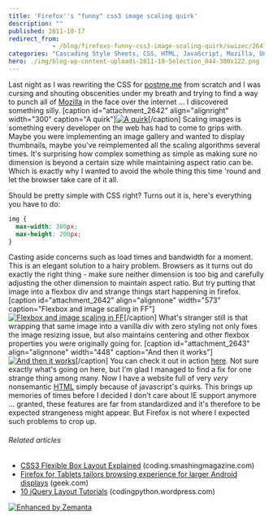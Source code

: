 ```yaml
---
title: 'Firefox''s "funny" css3 image scaling quirk'
description: ""
published: 2011-10-17
redirect_from: 
            - /blog/firefoxs-funny-css3-image-scaling-quirk/swizec/2641
categories: "Cascading Style Sheets, CSS, HTML, JavaScript, Mozilla, Uncategorized"
hero: ./img/blog-wp-content-uploads-2011-10-Selection_044-300x122.png
---
```

Last night as I was rewriting the CSS for [postme.me](http://postme.me) from scratch and I was cursing and shouting obscenities under my breath and trying to find a way to punch all of [Mozilla](http://en.wikipedia.org/wiki/Mozilla "Mozilla") in the face over the internet ... I discovered something silly. \[caption id=&quot;attachment_2642&quot; align=&quot;alignright&quot; width=&quot;300&quot; caption=&quot;A quirk&quot;][![](./img/blog-wp-content-uploads-2011-10-Selection_044-300x122.png "A quirk")](./img/blog-wp-content-uploads-2011-10-Selection_044.png)\[/caption] Scaling images is something every developer on the web has had to come to grips with. Maybe you were implementing an image gallery and wanted to display thumbnails, maybe you&#x27;ve reimplemented all the scaling algorithms several times. It&#x27;s surprising how complex something as simple as making sure no dimension is beyond a certain size while maintaining aspect ratio can be. Which is exactly why I wanted to avoid the whole thing this time &#x27;round and let the browser take care of it all.

<!--more-->

 Should be pretty simple with CSS right? Turns out it is, here&#x27;s everything you have to do:

```css
img {
  max-width: 300px;
  max-height: 200px;
}
```

Casting aside concerns such as load times and bandwidth for a moment. This is an elegant solution to a hairy problem. Browsers as it turns out do exactly the right thing - make sure neither dimension is too big and carefully adjusting the other dimension to maintain aspect ratio. But try putting that image into a flexbox div and strange things start happening in firefox. \[caption id=&quot;attachment_2642&quot; align=&quot;alignnone&quot; width=&quot;573&quot; caption=&quot;Flexbox and image scaling in FF&quot;][![](http://swizec.com/blog/wp-content/uploads/2011/10/Selection_044.png "Flexbox and image scaling in FF")](http://swizec.com/blog/wp-content/uploads/2011/10/Selection_044.png)\[/caption] What&#x27;s stranger still is that wrapping that same image into a vanilla div with zero styling not only fixes the image resizing issue, but also maintains centering and other flexbox properties you were originally going for. \[caption id=&quot;attachment_2643&quot; align=&quot;alignnone&quot; width=&quot;448&quot; caption=&quot;And then it works&quot;][![](http://swizec.com/blog/wp-content/uploads/2011/10/Selection_045.png "And then it works")](./img/blog-wp-content-uploads-2011-10-Selection_045.png)\[/caption] You can check it out in action [here](http://swizec.com/code/firefox-scaling-quirk.html). Not sure exactly what&#x27;s going on here, but I&#x27;m glad I managed to find a fix for one strange thing among many. Now I have a website full of very _very_ nonsemantic [HTML](http://en.wikipedia.org/wiki/HTML "HTML") simply because of javascript&#x27;s quirks. This brings up memories of times before I decided I don&#x27;t care about IE support anymore ... granted, these features are far from standardized and it&#x27;s therefore to be expected strangeness might appear. But Firefox is not where I expected such problems to crop up.

###### Related articles

- [CSS3 Flexible Box Layout Explained](http://coding.smashingmagazine.com/2011/09/19/css3-flexible-box-layout-explained/) (coding.smashingmagazine.com)
- [Firefox for Tablets tailors browsing experience for larger Android displays](http://www.geek.com/articles/gadgets/firefox-for-tablets-tailors-browsing-experience-for-larger-android-displays-20110830/) (geek.com)
- [10 jQuery Layout Tutorials](http://codingpython.wordpress.com/2011/09/05/1661/) (codingpython.wordpress.com)

[![Enhanced by Zemanta](http://img.zemanta.com/zemified_e.png?x-id=33f22781-c36e-4740-8b6a-4c2adb7d58c4)](http://www.zemanta.com/ "Enhanced by Zemanta")